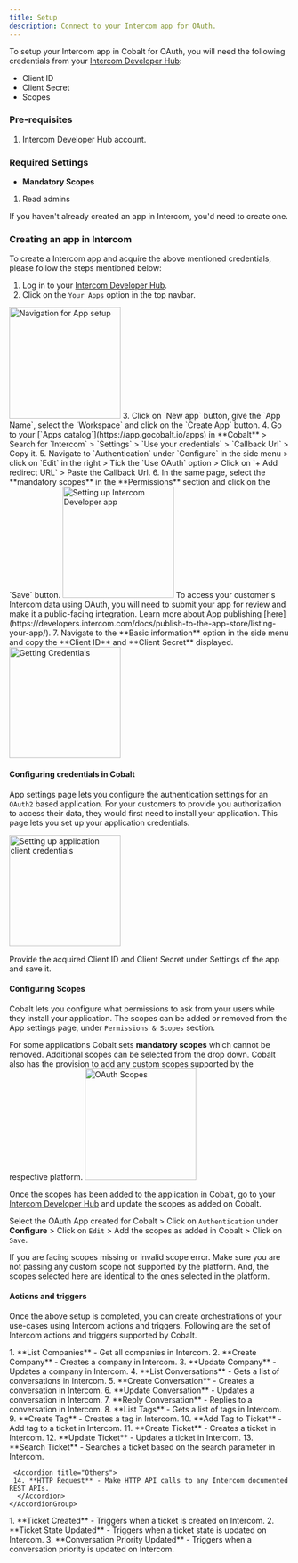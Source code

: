 ```yaml
---
title: Setup
description: Connect to your Intercom app for OAuth.
---
```

To setup your Intercom app in Cobalt for OAuth, you will need the following credentials from your [Intercom Developer Hub](https://developers.intercom.com/):
- Client ID
- Client Secret
- Scopes

### Pre-requisites

1. Intercom Developer Hub account.

### Required Settings

* **Mandatory Scopes** 
1. Read admins

<Info>If you haven't already created an app in Intercom, you'd need to create one.</Info>

### Creating an app in Intercom

To create a Intercom app and acquire the above mentioned credentials, please follow the steps mentioned below:

1. Log in to your [Intercom Developer Hub](https://developers.intercom.com/).
2. Click on the `Your Apps` option in the top navbar.
<img height="200" src="/images/Intercom/intercom_navigation.png" alt="Navigation for App setup"/>
3. Click on `New app` button, give the `App Name`, select the `Workspace` and click on the `Create App` button.
4. Go to your [`Apps catalog`](https://app.gocobalt.io/apps) in **Cobalt** > Search for `Intercom` > `Settings` > `Use your credentials` > `Callback Url` > Copy it.
5. Navigate to `Authentication` under `Configure` in the side menu > click on `Edit` in the right > Tick the `Use OAuth` option > Click on `+ Add redirect URL` > Paste the Callback Url.
6. In the same page, select the **mandatory scopes** in the **Permissions** section and click on the `Save` button.
<img height="200" src="/images/Intercom/intercom_config.png" alt="Setting up Intercom Developer app"/>

<Note>
To access your customer's Intercom data using OAuth, you will need to submit your app for review and make it a public-facing integration. Learn more about App publishing [here](https://developers.intercom.com/docs/publish-to-the-app-store/listing-your-app/).
</Note>
7. Navigate to the **Basic information** option in the side menu and copy the **Client ID** and **Client Secret** displayed.
<img height="200" src="/images/Intercom/intercom_credentials.png" alt="Getting Credentials"/>

#### Configuring credentials in Cobalt
App settings page lets you configure the authentication settings for an `OAuth2` based application. For your customers to provide you authorization to access their data,
they would first need to install your application. This page lets you set up your application credentials.

<img height="200" src="/images/Intercom/intercom_cobalt.png" alt="Setting up application client credentials"/>

Provide the acquired Client ID and Client Secret under Settings of the app and save it.

#### Configuring Scopes
Cobalt lets you configure what permissions to ask from your users while they install your application. The scopes can be added or removed from the App settings page, under `Permissions & Scopes`
section. 

For some applications Cobalt sets **mandatory scopes** which cannot be removed. Additional scopes can be selected from the drop down. Cobalt also has the provision to add any 
custom scopes supported by the respective platform.
<img height="200" src="/images/Intercom/intercom_scopes.png" alt="OAuth Scopes"/>

Once the scopes has been added to the application in Cobalt, go to your [Intercom Developer Hub](https://developers.intercom.com/) and update the scopes as added on Cobalt.

Select the OAuth App created for Cobalt > Click on `Authentication` under **Configure** > Click on `Edit` > Add the scopes as added in Cobalt > Click on `Save`. 

<Warning>
If you are facing scopes missing or invalid scope error. Make sure you are not passing any custom scope not supported by the platform. And, the scopes selected here are
identical to the ones selected in the platform.
</Warning>

#### Actions and triggers
Once the above setup is completed, you can create orchestrations of your use-cases using Intercom actions and triggers. Following are the set of Intercom actions and triggers
supported by Cobalt.

<Tabs>
  <Tab title="Actions">
  <AccordionGroup>
  <Accordion title="Companies">
     1. **List Companies** - Get all companies in Intercom.
     2. **Create Company** - Creates a company in Intercom.
     3. **Update Company** - Updates a company in Intercom.
     </Accordion>
     <Accordion title="Conversations">
     4. **List Conversations** - Gets a list of conversations in Intercom.
     5. **Create Conversation** - Creates a conversation in Intercom.
     6. **Update Conversation** - Updates a conversation in Intercom.
     7. **Reply Conversation** - Replies to a conversation in Intercom.
      </Accordion>
     <Accordion title="Tags">
     8. **List Tags** - Gets a list of tags in Intercom.
     9. **Create Tag** - Creates a tag in Intercom.
     10. **Add Tag to Ticket** - Add tag to a ticket in Intercom.
      </Accordion>
     <Accordion title="Tickets">
     11. **Create Ticket** - Creates a ticket in Intercom.
     12. **Update Ticket** - Updates a ticket in Intercom.
     13. **Search Ticket** - Searches a ticket based on the search parameter in Intercom.
      </Accordion>

     <Accordion title="Others">
     14. **HTTP Request** - Make HTTP API calls to any Intercom documented REST APIs.
      </Accordion>
    </AccordionGroup>
  </Tab>
  
  <Tab title="Triggers">
         1. **Ticket Created** - Triggers when a ticket is created on Intercom.
         2. **Ticket State Updated** - Triggers when a ticket state is updated on Intercom.
         3. **Conversation Priority Updated** - Triggers when a conversation priority is updated on Intercom.
  </Tab>
</Tabs>